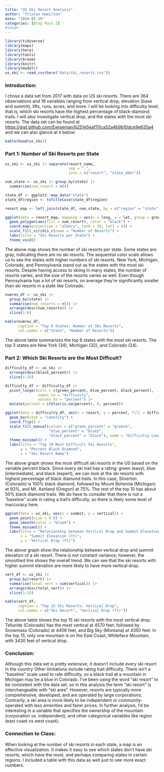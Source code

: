 ```yaml
---
title: "US Ski Resort Analysis"
author: "Tristan Hamilton"
date: "2024-02-19"
categories: [Blog Post 2]
#image: 
---
```



```r
library(tidyverse)
library(maps)
library(here)
library(tools)
library(broom)
library(knitr)
library(modelr)
us_ski <- read_csv(here("data/ski_resorts.csv"))
```

### Introduction:
I chose a data set from 2017 with data on US ski resorts. There are 364 observations and 16 variables ranging from vertical drop, elevation (base and summit), lifts, runs, acres, and more. I will be looking into difficulty level, that is, which ski resorts have the highest percentage of black-diamond trails. I will also investigate vertical drop, and the states with the most ski resorts. The data set can be found at <https://gist.github.com/Ewiseman/b251e5eaf70ca52a4b9b10dce9e635a4> and we can also glance at it below:
```r
kable(head(us_ski))
```


### Part 1: Number of Ski Resorts per State
```r
us_ski <- us_ski |> separate(resort_name,
                             sep = ",",
                             into = c("resort", "state_abbr"))

num_state <- us_ski |> group_by(state) |>
  summarise(num_resort = n()) 

state_df <- ggplot2::map_data("state")
state_df$region <- toTitleCase(state_df$region)

resort_map <- left_join(state_df, num_state, by = c("region" = "state"))

ggplot(data = resort_map, mapping = aes(x = long, y = lat, group = group)) +
  geom_polygon(aes(fill = num_resort), color = "black") +
  coord_map(projection = "albers", lat0 = 39, lat1 = 45) +
  scale_fill_viridis_c(name = "Number of Resorts") +
  labs(title = "Ski Resorts per State") +
  theme_void() 
```
The above map shows the number of ski resorts per state. Some states are gray, indicating there are no ski resorts. The sequential color scale allows us to see the states with higher numbers of ski resorts. New York, Michigan, Colorado, and Pennsylvania stand out as the states with the most ski resorts. Despite having access to skiing in many states, the number of resorts varies, and the size of the resorts varies as well. Even though Pennsylvania has a lot of ski resorts, on average they're significantly smaller than ski resorts in a state like Colorado.

```r
numres_df <- us_ski |>
  group_by(state) |>
  summarise(num_resorts = n()) |>
  arrange(desc(num_resorts)) |>
  slice(1:6)

kable(numres_df,
      caption = "Top 6 States: Number of SKi Resorts",
      col.names = c("State", "Number of Resorts"))
```
The above table summarizes the top 6 states with the most ski resorts. The top 3 states are New York (34), Michigan (32), and Colorado (24). 

### Part 2: Which Ski Resorts are the Most Difficult?

```r
difficulty_df <- us_ski |>
  arrange(desc(black_percent)) |>
  slice(1:10) 

difficulty_df <- difficulty_df |>
  pivot_longer(cols = c(green_percent, blue_percent, black_percent),
               names_to = "difficulty",
               values_to = "percent") |>
  mutate(percent = ifelse(is.na(percent), 0, percent))

ggplot(data = difficulty_df, aes(x = resort, y = percent, fill = difficulty)) +
  geom_bar(stat = "identity") +
  coord_flip() +
  scale_fill_manual(values = c("green_percent" = "green4",
                    "blue_percent" = "blue2",
                    "black_percent" = "black"), name = "Difficulty Level") +
  theme_minimal() +
  labs(title = "Top 10 Most Difficult Ski Resorts",
       y = "Percent Black Diamond",
       x = "Ski Resort Name")
```
The above graph shows the most difficult ski resorts in the US based on the variable percent black. Since every ski trail has a rating: green (easy), blue (intermediate), and black (expert), we can look at the ski resorts with highest percentage of black diamond trails. In this case, Silverton (Colorado) is 100% black diamond, followed by Mount Bohemia (Michigan) at 93%, and Mt. Ashland (Oregon) at 75%. The rest of the top 10 has about 50% black diamond trails. We do have to consider that there is not a "baseline" scale in rating a trail's difficulty, so there is likely some level of inaccuracy here. 

```r
ggplot(data = us_ski, aes(x = summit, y = vertical)) +
  geom_point(size = 0.9) +
  geom_smooth(color = "blue4") +
  theme_minimal() +
  labs(title = "Relationship between Vertical Drop and Summit Elevation",
       x = "Summit Elevation (ft)",
       y = "Vertical Drop (ft)")
```
The above graph show the relationship between vertical drop and summit elevation of a ski resort. There is not constant variance; however, the smoothed line shows the overall trend. We can see that the ski resorts with higher summit elevation are more likely to have more vertical drop. 

```r
vert_df <- us_ski |>
  group_by(resort) |>
  summarise(total_vert = sum(vertical)) |>
  arrange(desc(total_vert)) |>
  slice(1:15)

kable(vert_df,
      caption = "Top 15 Ski Resorts: Vertical Drop",
      col.names = c("Ski Resort", "Vertical Drop (ft)"))
```
The above table shows the top 15 ski resorts with the most vertical drop. Telluride (Colorado) has the most vertical at 4570 feet, followed by Snowmass (Colorado) at 4406 feet, and Big Sky (Montana) at 4350 feet. In the top 15, only one mountain is on the East Coast, Whiteface Mountain, with 3430 feet of vertical drop. 

### Conclusion: 
Although this data set is pretty extensive, it doesn't include every ski resort in the country Other limitations include rating trail difficulty. There isn't a "baseline" scale used to rate difficulty, so a black trail at a mountain in Michigan may be a blue in Colorado. I've been using the word "ski resort" to be consistent with the data set, so in this analysis the term "ski resort" is interchangeable with "ski area". However, resorts are typically more comprehensive, developed, and are operated by large corporations. Contrarily, a ski area is more likely to be independent or community-operated with less amenities and fairer prices. In further analysis, I'd be interesting in a variable that specifies the ownership of the mountain (corporation vs. independent), and other categorical variables like region (east coast vs west coast). 

### Connection to Class: 
When looking at the number of ski resorts in each state, a map is an effective visualization. It makes it easy to see which states don't have ski resorts, which have the most, and perhaps comparing states in certain regions. I included a table with this data as well just to see more exact numbers. 
